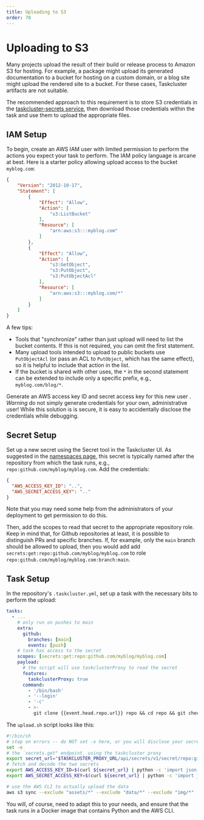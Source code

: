 ```yaml
---
title: Uploading to S3
order: 70
---
```


# Uploading to S3

Many projects upload the result of their build or release process to Amazon S3
for hosting.  For example, a package might upload its generated documentation
to a bucket for hosting on a custom domain, or a blog site might upload the
rendered site to a bucket. For these cases, Taskcluster artifacts are not
suitable.

The recommended approach to this requirement is to store S3 credentials in the
[taskcluster-secrets service](/docs/reference/core/secrets), then
download those credentials within the task and use them to upload the
appropriate files.

## IAM Setup

To begin, create an AWS IAM user with limited permission to perform the actions
you expect your task to perform. The IAM policy language is arcane at best. Here
is a starter policy allowing upload access to the bucket `myblog.com`:

```json
{
    "Version": "2012-10-17",
    "Statement": [
        {
            "Effect": "Allow",
            "Action": [
                "s3:ListBucket"
            ],
            "Resource": [
                "arn:aws:s3:::myblog.com"
            ]
        },
        {
            "Effect": "Allow",
            "Action": [
                "s3:GetObject",
                "s3:PutObject",
                "s3:PutObjectAcl"
            ],
            "Resource": [
                "arn:aws:s3:::myblog.com/*"
            ]
        }
    ]
}
```

A few tips:
 * Tools that "synchronize" rather than just upload will need to list the bucket
   contents. If this is not required, you can omit the first statement.
 * Many upload tools intended to upload to public buckets use
   `PutObjectAcl` (or pass an ACL to `PutObject`, which has the same effect), so
   it is helpful to include that action in the list.
 * If the bucket is shared with other uses, the `*` in the second statement can be
   extended to include only a specific prefix, e.g., `myblog.com/blog/*`.

Generate an AWS access key ID and secret access key for this new user .
*Warning* do not simply generate credentials for your own, administrative user!
While this solution is is secure, it is easy to accidentally disclose the
credentials while debugging.

## Secret Setup

Set up a new secret using the Secret tool in the Taskcluster UI.
As suggested in the [namespaces page](/docs/manual/using/namespaces), this secret is typically named after the repository from
which the task runs, e.g., `repo:github.com/myblog/myblog.com`. Add the
credentials:

```json
{
  "AWS_ACCESS_KEY_ID": "..",
  "AWS_SECRET_ACCESS_KEY": ".."
}
```

Note that you may need some help from the administrators of your deployment to
get permission to do this.

Then, add the scopes to read that secret to the appropriate repository role.
Keep in mind that, for Github repositories at least, it is possible to
distinguish PRs and specific branches.  If, for example, only the `main` branch
should be allowed to upload, then you would add add
`secrets:get:repo:github.com/myblog/myblog.com` to role
`repo:github.com/myblog/myblog.com:branch:main`.

## Task Setup

In the repository's `.taskcluster.yml`, set up a task with the necessary bits
to perform the upload:

```yaml
tasks:
  - ...
    # only run on pushes to main
    extra:
      github:
        branches: [main]
        events: [push]
    # task has access to the secret
    scopes: [secrets:get:repo:github.com/myblog/myblog.com]
    payload:
	  # the script will use taskclusterProxy to read the secret
      features:
        taskclusterProxy: true
      command:
        - '/bin/bash'
        - '--login'
        - '-c'
        - >-
          git clone {{event.head.repo.url}} repo && cd repo && git checkout {{event.head.sha}} && ./upload.sh
```

The `upload.sh` script looks like this:

```sh
#!/bin/sh
# stop on errors -- do NOT set -x here, or you will disclose your secret access key!
set -e
# the `secrets.get" endpoint, using the taskcluster proxy
export secret_url="$TASKCLUSTER_PROXY_URL/api/secrets/v1/secret/repo:github.com/myblog/myblog.com"
# fetch and decode the two secrets
export AWS_ACCESS_KEY_ID=$(curl ${secret_url} | python -c 'import json, sys; a = json.load(sys.stdin); print a["secret"]["AWS_ACCESS_KEY_ID"]')
export AWS_SECRET_ACCESS_KEY=$(curl ${secret_url} | python -c 'import json, sys; a = json.load(sys.stdin); print a["secret"]["AWS_SECRET_ACCESS_KEY"]')

# use the AWS CLI to actually upload the data
aws s3 sync --exclude "assets/*" --exclude "data/*" --exclude "img/*" --delete ./site/ s3://myblog.com
```

You will, of course, need to adapt this to your needs, and ensure that the task
runs in a Docker image that contains Python and the AWS CLI.
